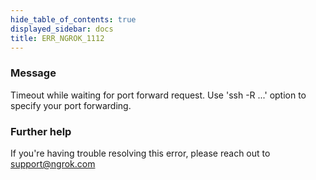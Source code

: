 ```yaml
---
hide_table_of_contents: true
displayed_sidebar: docs
title: ERR_NGROK_1112
---
```


### Message

Timeout while waiting for port forward request.
Use 'ssh -R ...' option to specify your port forwarding.

<ErrorDetails />

### Further help

If you're having trouble resolving this error, please reach out to [support@ngrok.com](mailto:support@ngrok.com?subject=Help%20with%20ERR_NGROK_1112)
